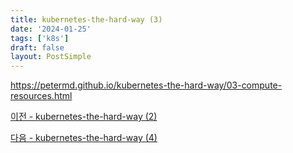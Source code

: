 ```yaml
---
title: kubernetes-the-hard-way (3)
date: '2024-01-25'
tags: ['k8s']
draft: false
layout: PostSimple
---
```

https://petermd.github.io/kubernetes-the-hard-way/03-compute-resources.html



[이전 - kubernetes-the-hard-way (2)](/blog/cka/2024/01/24-02)   

[다음 - kubernetes-the-hard-way (4)](/blog/cka/2024/01/24-02)
